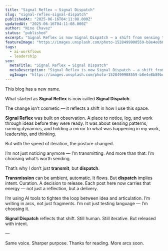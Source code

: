 ```yaml
---
title: "Signal Reflex → Signal Dispatch"
slug: "signal-reflex-signal-dispatch"
publishedAt: "2025-06-16T04:11:08.000Z"
updatedAt: "2025-06-16T04:11:08.000Z"
author: "Nino Chavez"
status: "published"
excerpt: "Signal Reflex is now Signal Dispatch — a shift from sensing to sending. Same voice, sharper intent. This is where ideas go out."
featureImage: "https://images.unsplash.com/photo-1528499908559-b8e4e8b89bda?crop=entropy&cs=tinysrgb&fit=max&fm=jpg&ixid=M3wxMTc3M3wwfDF8c2VhcmNofDEwfHxyYWRpbyUyMHRvd2VyfGVufDB8fHx8MTc1MDA0NzAzMHww&ixlib=rb-4.1.0&q=80&w=2000"
tags:
  - ai-workflows
  - leadership
seo:
  metaTitle: "Signal Reflex → Signal Dispatch"
  metaDescription: "Signal Reflex is now Signal Dispatch — a shift from sensing to sending. Same voice, sharper intent. This is where ideas go out."
  ogImage: "https://images.unsplash.com/photo-1528499908559-b8e4e8b89bda?crop=entropy&cs=tinysrgb&fit=max&fm=jpg&ixid=M3wxMTc3M3wwfDF8c2VhcmNofDEwfHxyYWRpbyUyMHRvd2VyfGVufDB8fHx8MTc1MDA0NzAzMHww&ixlib=rb-4.1.0&q=80&w=2000"
---
```

This blog has a new name.

What started as **Signal Reflex** is now called **Signal Dispatch**.

The change isn’t cosmetic — it reflects a shift in how I use this space.

**Signal Reflex** was built on observation. A place to notice, log, and work through ideas before they were ready. It was about sensing patterns, naming dynamics, and holding a mirror to what was happening in my work, leadership, and thinking.

But with the speed of iteration, the posture changed.

I’m not just noticing anymore — I’m transmitting.
And more than that: I’m choosing what’s worth sending.

That’s why I don’t just **transmit**, but **dispatch**.

**Transmission** can be ambient, automatic. It flows.
But **dispatch** implies intent. Curation. A decision to release.
Each post here now carries that energy — not just a reflection, but a delivery.

I’m using AI tools to tighten the loop between idea and articulation.
I’m writing in arcs, not just fragments.
I’m not just testing language — I’m choosing it.

**Signal Dispatch** reflects that shift.
Still human. Still iterative. But released with intent.

—

Same voice. Sharper purpose.
Thanks for reading.
More arcs soon.
